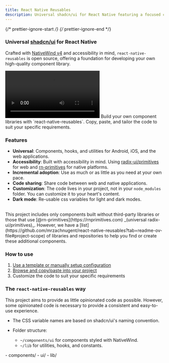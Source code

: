 ```yaml
---
title: React Native Reusables
description: Universal shadcn/ui for React Native featuring a focused collection of components - Crafted with NativeWind v4 and accessibility in mind.
---
```


{/* prettier-ignore-start */}
{/* prettier-ignore-end */}


### Universal [shadcn/ui](https://ui.shadcn.com) for React Native

Crafted with [NativeWind v4](https://www.nativewind.dev/v4/overview) and accessibility in mind, `react-native-reusables` is open source, offering a foundation for developing your own high-quality component library.

<video controls>
  <source src="https://github.com/mrzachnugent/react-native-reusables/assets/63797719/ae7e074f-05a4-4568-b71a-f1e0be13650d" type="video/mp4" />
  Your browser does not support the video tag.
</video>

<Card title="Purpose">
  Build your own component libraries with `react-native-reusables`. Copy, paste, and tailor the code to suit your specific requirements. 
</Card>

### Features
- **Universal**: Components, hooks, and utilities for Android, iOS, and the web applications.
- **Accessibility**: Built with accessibility in mind. Using [radix-ui/primitives](https://www.radix-ui.com/primitives) for web and [rn-primitives](https://rn-primitives.vercel.app/) for native platforms.
- **Incremental adoption**: Use as much or as little as you need at your own pace.
- **Code sharing**: Share code between web and native applications.
- **Customization**: The code lives in your project, not in your `node_modules` folder. You can customize it to your heart's content.
- **Dark mode**: Re-usable css variables for light and dark modes.

<br />

<Card title="Project Scope">
This project includes only components built without third-party libraries or those that use [@rn-primitives](https://rnprimitives.com) _(universal radix-ui/primitives)_. However, we have a [list](https://github.com/mrzachnugent/react-native-reusables?tab=readme-ov-file#project-scope) of libraries and repositories to help you find or create these additional components.
</Card>

### How to use

1. [Use a template or manually setup configuration](/getting-started/initial-setup)
2. [Browse and copy/paste into your project](/components/accordion)
3. Customize the code to suit your specific requirements


### The `react-native-reusables` way

This project aims to provide as little opinionated code as possible. However, some opinionated code is necessary to provide a consistent and easy-to-use experience.

- The CSS variable names are based on shadcn/ui's naming convention.
- Folder structure:

  - `~/components/ui` for components styled with NativeWind.
  - `~/lib` for utilities, hooks, and constants.

<FileTree>
    - components/
      - ui/
    - lib/
</FileTree>
